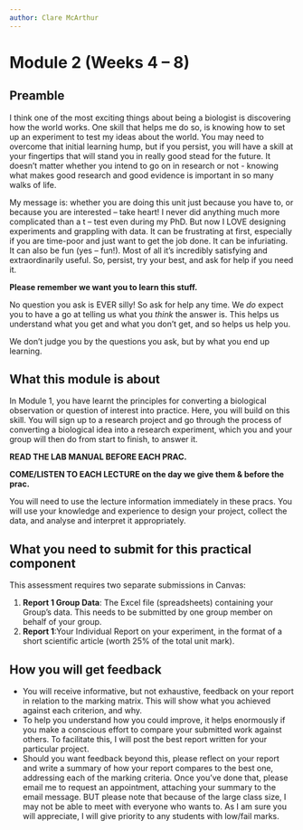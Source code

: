 ```yaml
---
author: Clare McArthur
---
```


# Module 2 (Weeks 4 -- 8) {.unnumbered}

## Preamble

I think one of the most exciting things about being a biologist is discovering how the world works. One skill that helps me do so, is knowing how to set up an experiment to test my ideas about the world. You may need to overcome that initial learning hump, but if you persist, you will have a skill at your fingertips that will stand you in really good stead for the future. It doesn’t matter whether you intend to go on in research or not - knowing what makes good research and good evidence is important in so many walks of life. 

My message is: whether you are doing this unit just because you have to, or because you are interested – take heart! I never did anything much more complicated than a t – test even during my PhD. But now I LOVE designing experiments and grappling with data. It can be frustrating at first, especially if you are time-poor and just want to get the job done. It can be infuriating. It can also be fun (yes – fun!). Most of all it’s incredibly satisfying and extraordinarily useful. 
So, persist, try your best, and ask for help if you need it.

**Please remember we want you to learn this stuff.**

No question you ask is EVER silly! 
So ask for help any time. 
We *do* expect you to have a go at telling us what you *think* the answer is. This helps us understand what you get and what you don’t get, and so helps us help you.

We don’t judge you by the questions you ask, but by what you end up learning. 


## What this module is about
In Module 1, you have learnt the principles for converting a biological observation or question of interest into practice. Here, you will build on this skill. You will sign up to a research project and go through the process of converting a biological idea into a research experiment, which you and your group will then do from start to finish, to answer it.

**READ THE LAB MANUAL BEFORE EACH PRAC.**

**COME/LISTEN TO EACH LECTURE on the day we give them & before the prac.**

You will need to use the lecture information immediately in these pracs. You will use your knowledge and experience to design your project, collect the data, and analyse and interpret it appropriately. 


## What you need to submit for this practical component

This assessment requires two separate submissions in Canvas:

1. **Report 1 Group Data**: The Excel file (spreadsheets) containing your Group’s data. This needs to be submitted by one group member on behalf of your group.
2. **Report 1**:Your Individual Report on your experiment, in the format of a short scientific article (worth 25% of the total unit mark).

## How you will get feedback

- You will receive informative, but not exhaustive, feedback on your report in relation to the marking matrix. This will show what you achieved against each criterion, and why.
- To help you understand how you could improve, it helps enormously if you make a conscious effort to compare your submitted work against others. To facilitate this, I will post the best report written for your particular project.
- Should you want feedback beyond this, please reflect on your report and write a summary of how your report compares to the best one, addressing each of the marking criteria. Once you’ve done that, please email me to request an appointment, attaching your summary to the email message. BUT please note that because of the large class size, I may not be able to meet with everyone who wants to. As I am sure you will appreciate, I will give priority to any students with low/fail marks.


\includepdf[pages=1-5, landscape=true, pagecommand={\thispagestyle{plain}}]{assets/timeline_v2.pdf} 
